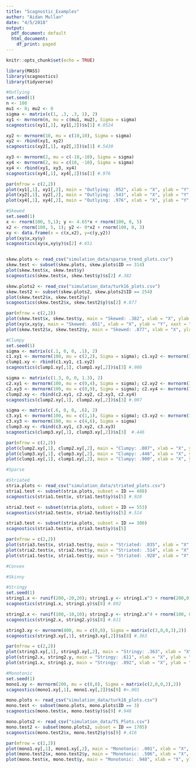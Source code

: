 ```yaml
---
title: "Scagnostic_Examples"
author: "Aidan Mullan"
date: "4/5/2018"
output:
  pdf_document: default
  html_document:
    df_print: paged
---
```


```r
knitr::opts_chunk$set(echo = TRUE)
```

```r
library(MASS)
library(scagnostics)
library(tidyverse)
```


```r
#Outlying
set.seed(1)
n <- 100
mu1 <- 0; mu2 <- 0
sigma <- matrix(c(1, .3, .3, 1), 2)
xy1 <- mvrnorm(n, mu = c(mu1, mu2), Sigma = sigma)
scagnostics(xy1[,1], xy1[,2])$s[1] #.0524

xy2 <- mvrnorm(10, mu = c(10,10), Sigma = sigma)
xy2 <- rbind(xy1, xy2)
scagnostics(xy2[,1], xy2[,2])$s[1] #.5430

xy3 <- mvrnorm(2, mu = c(-10,-10), Sigma = sigma)
xy4 <- mvrnorm(2, mu = c(10, -10), Sigma = sigma)
xy4 <- rbind(xy1, xy3, xy4)
scagnostics(xy4[,1], xy4[,2])$s[1] #.976

par(mfrow = c(2,2))
plot(xy1[,1], xy1[,2], main = "Outlying: .052", xlab = "X", ylab = "Y", xaxt = "n", yaxt = "n")
plot(xy2[,1], xy2[,2], main = "Outlying: .543", xlab = "X", ylab = "Y", xaxt = "n", yaxt = "n")
plot(xy4[,1], xy4[,2], main = "Outlying: .976", xlab = "X", ylab = "Y", xaxt = "n", yaxt = "n")
```


```r
#Skewed
set.seed(1)
x <- rnorm(100, 5,1); y <- 4.65*x + rnorm(100, 0, 5)
x2 <- rnorm(100, 5, 1); y2 <- 0*x2 + rnorm(100, 0, 3)
xy <- data.frame(x = c(x,x2), y=c(y,y2))
plot(xy$x,xy$y)
scagnostics(xy$x,xy$y)$s[2] #.651


skew.plots <- read_csv("simulation_data/sparse_trend_plots.csv")
skew.test <- subset(skew.plots, skew.plots$ID == 314)
plot(skew.test$x, skew.test$y)
scagnostics(skew.test$x, skew.test$y)$s[2] #.382

skew.plots2 <- read_csv("simulation_data/turk16_plots.csv")
skew.test2 <- subset(skew.plots2, skew.plots2$ID == 254)
plot(skew.test2$x, skew.test2$y)
scagnostics(skew.test2$x, skew.test2$y)$s[2] #.877

par(mfrow = c(2,2))
plot(skew.test$x, skew.test$y, main = "Skewed: .382", xlab = "X", ylab = "Y", xaxt = "n", yaxt = "n")
plot(xy$x,xy$y, main = "Skewed: .651", xlab = "X", ylab = "Y", xaxt = "n", yaxt = "n")
plot(skew.test2$x, skew.test2$y, main = "Skewed: .877", xlab = "X", ylab = "Y", xaxt = "n", yaxt = "n")
```

```r
#Clumpy
set.seed(1)
sigma <- matrix(c(.1, 0, 0, .1), 2) 
c1.xy1 <- mvrnorm(100, mu = c(2,2), Sigma = sigma); c1.xy2 <- mvrnorm(100, mu = c(10,4), Sigma = sigma)
clump1.xy <- rbind(c1.xy1, c1.xy2)
scagnostics(clump1.xy[,1], clump1.xy[,2])$s[3] #.900

sigma <- matrix(c(1.3, 0, 0, 1.3), 2)
c2.xy1 <- mvrnorm(100, mu = c(0,4), Sigma = sigma); c2.xy2 <- mvrnorm(100, mu = c(4.5,4), Sigma = sigma)
c2.xy3 <- mvrnorm(100, mu = c(0,9), Sigma = sigma); c2.xy4 <- mvrnorm(100, mu = c(4.5,9), Sigma = sigma)
clump2.xy <- rbind(c2.xy1, c2.xy2, c2.xy3, c2.xy4)
scagnostics(clump2.xy[,1], clump2.xy[,2])$s[3] #.007

sigma <- matrix(c(.6, 0, 0, .6), 2)
c3.xy1 <- mvrnorm(100, mu = c(1,1), Sigma = sigma); c3.xy2 <- mvrnorm(100, mu = c(6,2), Sigma = sigma)
c3.xy3 <- mvrnorm(100, mu = c(4,6), Sigma = sigma)
clump3.xy <- rbind(c3.xy1, c3.xy2, c3.xy3)
scagnostics(clump3.xy[,1], clump3.xy[,2])$s[3]  #.446

par(mfrow = c(2,2))
plot(clump2.xy[,1], clump2.xy[,2], main = "Clumpy: .007", xlab = "X", ylab = "Y", xaxt = "n", yaxt = "n")
plot(clump3.xy[,1], clump3.xy[,2], main = "Clumpy: .446", xlab = "X", ylab = "Y", xaxt = "n", yaxt = "n")
plot(clump1.xy[,1], clump1.xy[,2], main = "Clumpy: .900", xlab = "X", ylab = "Y", xaxt = "n", yaxt = "n")
```

```r
#Sparse
```

```r
#Striated
stria.plots <- read_csv("simulation_data/striated_plots.csv")
stria1.test <- subset(stria.plots, subset = ID == 488)
scagnostics(stria1.test$x, stria1.test$y)$s[5] #.928

stria2.test <- subset(stria.plots, subset = ID == 553)
scagnostics(stria2.test$x, stria2.test$y)$s[5] #.514

stria3.test <- subset(stria.plots, subset = ID == 300)
scagnostics(stria3.test$x, stria3.test$y)$s[5]

par(mfrow = c(2,2))
plot(stria3.test$x, stria3.test$y, main = "Striated: .035", xlab = "X", ylab = "Y", xaxt = "n", yaxt = "n")
plot(stria2.test$x, stria2.test$y, main = "Striated: .514", xlab = "X", ylab = "Y", xaxt = "n", yaxt = "n")
plot(stria1.test$x, stria1.test$y, main = "Striated: .928", xlab = "X", ylab = "Y", xaxt = "n", yaxt = "n")
```

```r
#Convex
```

```r
#Skinny
```

```r
#Stringy
set.seed(1)
string1.x <- runif(200,-20,20); string1.y <- string1.x^3 + rnorm(200,0,72)
scagnostics(string1.x, string1.y)$s[8] #.892

string2.x <- runif(100,-10,10); string2.y <- string2.x^4 + rnorm(100, 0, 200)
scagnostics(string2.x, string2.y)$s[8] #.611

string3.xy <- mvrnorm(400, mu = c(0,0), Sigma = matrix(c(3,0,0,3),2))
scagnostics(string3.xy[,1], string3.xy[,2])$s[8] #.363

par(mfrow = c(2,2))
plot(string3.xy[,1], string3.xy[,2], main = "Stringy: .363", xlab = "X", ylab = "Y", xaxt = "n", yaxt = "n")
plot(string2.x, string2.y, main = "Stringy: .611", xlab = "X", ylab = "Y", xaxt = "n", yaxt = "n")
plot(string1.x, string1.y, main = "Stringy: .892", xlab = "X", ylab = "Y", xaxt = "n", yaxt = "n")
```

```r
#Monotonic
set.seed(1)
mono1.xy <- mvrnorm(200, mu = c(0,0), Sigma = matrix(c(2,0,0,2),2))
scagnostics(mono1.xy[,1], mono1.xy[,2])$s[9] #>.001

mono.plots <- read_csv("simulation_data/turk16_plots.csv")
mono.test <- subset(mono.plots, mono.plots$ID == 3)
scagnostics(mono.test$x, mono.test$y)$s[9] #.948

mono.plots2 <- read_csv("simulation_data/TS_Plots.csv")
mono.test2 <- subset(mono.plots2, subset = ID == 1705) 
scagnostics(mono.test2$x, mono.test2$y)$s[9] #.416

par(mfrow = c(2,2))
plot(mono1.xy[,1], mono1.xy[,2], main = "Monotonic: .001", xlab = "X", ylab = "Y", xaxt = "n", yaxt = "n")
plot(mono.test2$x, mono.test2$y, main = "Monotonic: .506", xlab = "X", ylab = "Y", xaxt = "n", yaxt = "n")
plot(mono.test$x, mono.test$y, main = "Monotonic: .948", xlab = "X", ylab = "Y", xaxt = "n", yaxt = "n")
```

